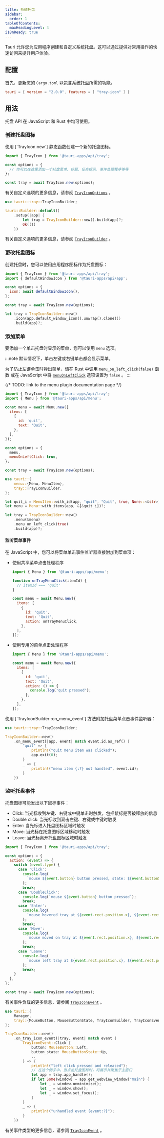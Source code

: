 ```yaml
---
title: 系统托盘
sidebar:
  order: 1
tableOfContents:
  maxHeadingLevel: 4
i18nReady: true
---
```



Tauri 允许您为应用程序创建和自定义系统托盘。这可以通过提供对常用操作的快速访问来提升用户体验。

## 配置

首先，更新您的 `Cargo.toml` 以包含系统托盘所需的功能。

```toml title="src-tauri/Cargo.toml"
tauri = { version = "2.0.0", features = [ "tray-icon" ] }
```

## 用法

托盘 API 在 JavaScript 和 Rust 中均可使用。

### 创建托盘图标

<Tabs synckey="language">
<TabItem label="JavaScript">
使用 [`TrayIcon.new`] 静态函数创建一个新的托盘图标。

```javascript
import { TrayIcon } from '@tauri-apps/api/tray';

const options = {
  // 你可以在这里添加一个托盘菜单、标题、任务提示、事件处理程序等等
};

const tray = await TrayIcon.new(options);
```

有关自定义选项的更多信息，请参阅 [`TrayIconOptions`] 。

</TabItem>

<TabItem label="Rust">

```rust
use tauri::tray::TrayIconBuilder;

tauri::Builder::default()
    .setup(|app| {
        let tray = TrayIconBuilder::new().build(app)?;
        Ok(())
    })

```

有关自定义选项的更多信息，请参阅 [`TrayIconBuilder`] 。

</TabItem>
</Tabs>

### 更改托盘图标

创建托盘时，您可以使用应用程序图标作为托盘图标：

<Tabs syncKey="lang">
<TabItem label="JavaScript">

```javascript
import { TrayIcon } from '@tauri-apps/api/tray';
import { defaultWindowIcon } from '@tauri-apps/api/app';

const options = {
  icon: await defaultWindowIcon(),
};

const tray = await TrayIcon.new(options);
```

</TabItem>

<TabItem label="Rust">

```rust
let tray = TrayIconBuilder::new()
    .icon(app.default_window_icon().unwrap().clone())
    .build(app)?;
```

</TabItem>
</Tabs>

### 添加菜单

要添加一个单击托盘时显示的菜单，您可以使用 `menu` 选项。

:::note
默认情况下，单击左键或右键单击都会显示菜单。

为了防止左键单击时弹出菜单，请在 Rust 中调用 [`menu_on_left_click(false)`][TrayIconBuilder::menu_on_left_click] 函数
或在 JavaScript 中将 [`menuOnLeftClick`] 选项设置为 `false` 。
:::

{/* TODO: link to the menu plugin documentation page */}

<Tabs syncKey="lang">
<TabItem label="JavaScript">

```javascript
import { TrayIcon } from '@tauri-apps/api/tray';
import { Menu } from '@tauri-apps/api/menu';

const menu = await Menu.new({
  items: [
    {
      id: 'quit',
      text: 'Quit',
    },
  ],
});

const options = {
  menu,
  menuOnLeftClick: true,
};

const tray = await TrayIcon.new(options);
```

</TabItem>

<TabItem label="Rust">

```rust
use tauri::{
    menu::{Menu, MenuItem},
    tray::TrayIconBuilder,
};

let quit_i = MenuItem::with_id(app, "quit", "Quit", true, None::<&str>)?;
let menu = Menu::with_items(app, &[&quit_i])?;

let tray = TrayIconBuilder::new()
    .menu(&menu)
    .menu_on_left_click(true)
    .build(app)?;
```

</TabItem>
</Tabs>

#### 监听菜单事件

<Tabs syncKey="lang">
<TabItem label="JavaScript">
在 JavaScript 中，您可以将菜单单击事件监听器直接附加到菜单项：

- 使用共享菜单点击处理程序

  ```javascript
  import { Menu } from '@tauri-apps/api/menu';

  function onTrayMenuClick(itemId) {
    // itemId === 'quit'
  }

  const menu = await Menu.new({
    items: [
      {
        id: 'quit',
        text: 'Quit',
        action: onTrayMenuClick,
      },
    ],
  });
  ```

- 使用专用的菜单点击处理程序

  ```javascript
  import { Menu } from '@tauri-apps/api/menu';

  const menu = await Menu.new({
    items: [
      {
        id: 'quit',
        text: 'Quit',
        action: () => {
          console.log('quit pressed');
        },
      },
    ],
  });
  ```

</TabItem>

<TabItem label="Rust">
使用 [`TrayIconBuilder::on_menu_event`] 方法附加托盘菜单点击事件监听器：

```rust
use tauri::tray::TrayIconBuilder;

TrayIconBuilder::new()
    .on_menu_event(|app, event| match event.id.as_ref() {
        "quit" => {
            println!("quit menu item was clicked");
            app.exit(0);
        }
        _ => {
            println!("menu item {:?} not handled", event.id);
        }
    })
```

</TabItem>
</Tabs>

### 监听托盘事件

托盘图标可能发出以下鼠标事件：

- Click: 当光标收到左键、右键或中键单击时触发，包括鼠标是否被释放的信息
- Double click: 当光标收到双击左键、右键或中键时触发
- Enter: 当光标进入托盘图标区域时触发
- Move: 当光标在托盘图标区域移动时触发
- Leave: 当光标离开托盘图标区域时触发

<Tabs>
<TabItem label="JavaScript">

```javascript
import { TrayIcon } from '@tauri-apps/api/tray';

const options = {
  action: (event) => {
    switch (event.type) {
      case 'Click':
        console.log(
          `mouse ${event.button} button pressed, state: ${event.buttonState}`
        );
        break;
      case 'DoubleClick':
        console.log(`mouse ${event.button} button pressed`);
        break;
      case 'Enter':
        console.log(
          `mouse hovered tray at ${event.rect.position.x}, ${event.rect.position.y}`
        );
        break;
      case 'Move':
        console.log(
          `mouse moved on tray at ${event.rect.position.x}, ${event.rect.position.y}`
        );
        break;
      case 'Leave':
        console.log(
          `mouse left tray at ${event.rect.position.x}, ${event.rect.position.y}`
        );
        break;
    }
  },
};

const tray = await TrayIcon.new(options);
```

有关事件负载的更多信息，请参阅 [`TrayIconEvent`][js TrayIconEvent] 。

</TabItem>

<TabItem label="Rust">

```rust
use tauri::{
    Manager,
    tray::{MouseButton, MouseButtonState, TrayIconBuilder, TrayIconEvent}
};

TrayIconBuilder::new()
    .on_tray_icon_event(|tray, event| match event {
        TrayIconEvent::Click {
            button: MouseButton::Left,
            button_state: MouseButtonState::Up,
            ..
        } => {
            println!("left click pressed and released");
            // 在这个例子中，当点击托盘图标时，将展示并聚焦于主窗口
            let app = tray.app_handle();
            if let Some(window) = app.get_webview_window("main") {
                let _ = window.unminimize();
                let _ = window.show();
                let _ = window.set_focus();
            }
        }
        _ => {
            println!("unhandled event {event:?}");
        }
    })
```

有关事件类型的更多信息，请参阅 [`TrayIconEvent`][rust TrayIconEvent] 。

</TabItem>
</Tabs>

[`TrayIcon.new`]: /reference/javascript/api/namespacetray/#new
[`TrayIconOptions`]: /reference/javascript/api/namespacetray/#trayiconoptions
[`TrayIconBuilder`]: https://docs.rs/tauri/2.0.0/tauri/tray/struct.TrayIconBuilder.html
[TrayIconBuilder::menu_on_left_click]: https://docs.rs/tauri/2.0.0/tauri/tray/struct.TrayIconBuilder.html#method.menu_on_left_click
[`menuOnLeftClick`]: /reference/javascript/api/namespacetray/#properties-1
[`TrayIconBuilder::on_menu_event`]: https://docs.rs/tauri/2.0.0/tauri/tray/struct.TrayIconBuilder.html#method.on_menu_event
[js TrayIconEvent]: /reference/javascript/api/namespacetray/#trayiconevent
[rust TrayIconEvent]: https://docs.rs/tauri/2.0.0/tauri/tray/enum.TrayIconEvent.html
